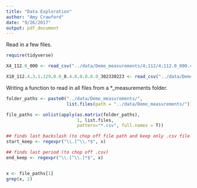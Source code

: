 ```yaml
---
title: "Data Exploration"
author: "Amy Crawford"
date: "9/26/2017"
output: pdf_document
---
```


Read in a few files.
```r
require(tidyverse)

X4_112.0_000 <- read_csv("../data/Demo_measurements/4;112/4;112.0_000.csv")

X10_112.4.3.1.129.0.0_0.4.0.0.0.0.0_302330223 <- read_csv("../data/Demo_measurements/10;112/10;112.4.3.1.129.0.0-0.4.0.0.0.0.0_302330223.csv")
```

Writing a function to read in all files from a *_measurements folder.
```r
folder_paths <- paste0("../data/Demo_measurements/", 
                       list.files(path = "../data/Demo_measurements/"))

file_paths <- unlist(apply(as.matrix(folder_paths), 
                           1, list.files, 
                           pattern="*.csv", full.names = T))

## finds last backslash (to chop off file path and keep only .csv file name)
start_keep <- regexpr("\\.[^\\.*$", x)

## finds last period (to chop off .csv)
end_keep <- regexpr("\\.[^\\.]*$", x)


x <- file_paths[1]
grep(x, 2)
```











